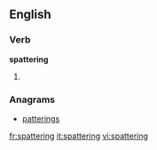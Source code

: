 
==English==

===Verb===
'''spattering'''

# {{present participle of|[[spatter]]}}

===Anagrams===
* [[patterings#English|patterings]]

[[fr:spattering]]
[[it:spattering]]
[[vi:spattering]]